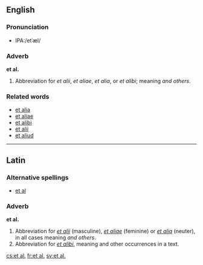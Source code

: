 ==English==

===Pronunciation===
*IPA:/etˈæl/

===Adverb===
'''et al.'''

#Abbreviation for ''et alii'', ''et aliae'', ''et alia'', or ''et alibi''; meaning ''and others''.

===Related words===
* [[et alia]]
* [[et aliae]]
* [[et alibi]]
* [[et alii]]
* [[et aliud]]
----

==Latin==
===Alternative spellings===
*[[et al]]
===Adverb===
'''et al.'''  
#Abbreviation for ''[[et alii#Latin|et alii]]'' (masculine), ''[[et aliae#Latin|et aliae]]'' (feminine) or ''[[et alia#Latin|et alia]]'' (neuter), in all cases meaning ''and others''.
#Abbreviation for ''[[et alibi]]'', meaning and other occurrences in a text.

[[cs:et al.]]
[[fr:et al.]]
[[sv:et al.]]